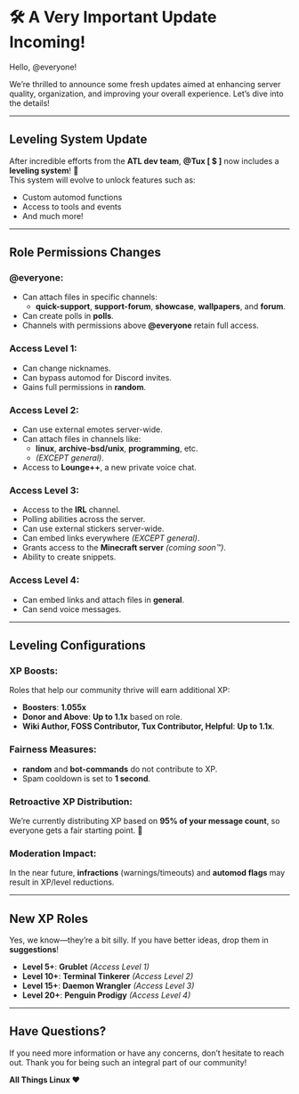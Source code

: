 # 🛠️ A Very Important Update Incoming! 

Hello, @everyone!

We’re thrilled to announce some fresh updates aimed at enhancing server quality, organization, and improving your overall experience. Let’s dive into the details!

---

## **Leveling System Update**
After incredible efforts from the **ATL dev team**, **@Tux [ $ ]** now includes a **leveling system**! 🎉  
This system will evolve to unlock features such as:
- Custom automod functions
- Access to tools and events
- And much more!

---

## **Role Permissions Changes**

### **@everyone**:
- Can attach files in specific channels:
  - ⁠**quick-support**, ⁠**support-forum**, ⁠**showcase**, ⁠**wallpapers**, and ⁠**forum**.
- Can create polls in ⁠**polls**.
- Channels with permissions above **@everyone** retain full access.

### **Access Level 1**:
- Can change nicknames.
- Can bypass automod for Discord invites.
- Gains full permissions in ⁠**random**.

### **Access Level 2**:
- Can use external emotes server-wide.
- Can attach files in channels like:
  - ⁠**linux**, ⁠**archive-bsd/unix**, ⁠**programming**, etc.  
  - *(EXCEPT ⁠general)*.
- Access to **Lounge++**, a new private voice chat.

### **Access Level 3**:
- Access to the **IRL** channel.
- Polling abilities across the server.
- Can use external stickers server-wide.
- Can embed links everywhere *(EXCEPT ⁠general)*.
- Grants access to the **Minecraft server** *(coming soon™️)*.
- Ability to create snippets.

### **Access Level 4**:
- Can embed links and attach files in ⁠**general**.
- Can send voice messages.

---

## **Leveling Configurations**

### **XP Boosts**:
Roles that help our community thrive will earn additional XP:
- **Boosters**: **1.055x**
- **Donor and Above**: **Up to 1.1x** based on role.
- **Wiki Author, FOSS Contributor, Tux Contributor, Helpful**: **Up to 1.1x**.

### **Fairness Measures**:
- ⁠**random** and ⁠**bot-commands** do not contribute to XP.
- Spam cooldown is set to **1 second**.

### **Retroactive XP Distribution**:
We’re currently distributing XP based on **95% of your message count**, so everyone gets a fair starting point. 🚀

### **Moderation Impact**:
In the near future, **infractions** (warnings/timeouts) and **automod flags** may result in XP/level reductions.

---

## **New XP Roles**  

Yes, we know—they’re a bit silly. If you have better ideas, drop them in ⁠**suggestions**!  

- **Level 5+**: **Grublet** *(Access Level 1)*  
- **Level 10+**: **Terminal Tinkerer** *(Access Level 2)*  
- **Level 15+**: **Daemon Wrangler** *(Access Level 3)*  
- **Level 20+**: **Penguin Prodigy** *(Access Level 4)*  

---

## **Have Questions?**  
If you need more information or have any concerns, don’t hesitate to reach out. Thank you for being such an integral part of our community!  

**All Things Linux ❤️**
